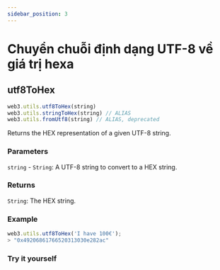 ```yaml
---
sidebar_position: 3
---
```


# Chuyển chuỗi định dạng UTF-8 về giá trị hexa
## utf8ToHex
```javascript
web3.utils.utf8ToHex(string)
web3.utils.stringToHex(string) // ALIAS
web3.utils.fromUtf8(string) // ALIAS, deprecated
```
Returns the HEX representation of a given UTF-8 string.

### Parameters
`string` - `String`: A UTF-8 string to convert to a HEX string.
### Returns
`String`: The HEX string.

### Example
```javascript
web3.utils.utf8ToHex('I have 100€');
> "0x49206861766520313030e282ac"
```
### Try it yourself